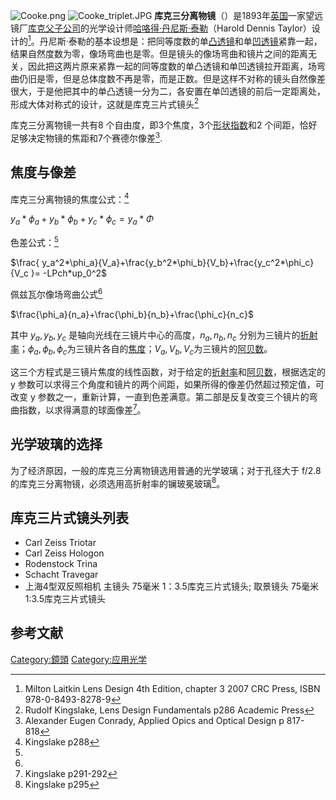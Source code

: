 [[File:Cooke.png|thumb]]
[[File:Cooke_triplet.JPG|thumb]]
'''库克三分离物镜'''（{{lang-en|Cooke triplet}}）是1893年[[英国|英国]]一家望远镜厂[[库克父子公司|库克父子公司]]的光学设计师[[哈咯得·丹尼斯·泰勒|哈咯得·丹尼斯·泰勒]]（Harold Dennis Taylor）设计的<ref>Milton Laitkin Lens Design  4th Edition, chapter 3  2007  CRC Press,  ISBN 978-0-8493-8278-9</ref>。丹尼斯·泰勒的基本设想是：把同等度数的单[[凸透镜|凸透镜]]和单[[凹透镜|凹透镜]]紧靠一起，结果自然度数为零，像场弯曲也是零。但是镜头的像场弯曲和镜片之间的距离无关，因此把这两片原来紧靠一起的同等度数的单凸透镜和单凹透镜拉开距离，场弯曲仍旧是零，但是总体度数不再是零，而是正数。但是这样不对称的镜头自然像差很大，于是他把其中的单凸透镜一分为二，各安置在单凹透镜的前后一定距离处，形成大体对称式的设计，这就是库克三片式镜头<ref>Rudolf Kingslake, Lens Design Fundamentals p286  Academic Press</ref>

库克三分离物镜一共有8 个自由度，即3个焦度，3个[[薄透镜#薄透镜的形状指数|形状指数]]和2 个间距，恰好足够决定物镜的焦距和7个赛德尔像差<ref>Alexander Eugen  Conrady,  Applied Opics and Optical Design p 817-818</ref>.
==焦度与像差==
库克三分离物镜的焦度公式：<ref name="#1">Kingslake p288</ref>

<math>y_a*\phi_a + y_b*\phi_b+y_c*\phi_c=y_a*\Phi</math>

色差公式：<ref name="#1"/>

<math>\frac{ y_a^2*\phi_a}{V_a}+\frac{y_b^2*\phi_b}{V_b}+\frac{y_c^2*\phi_c}{V_c }= -LPch*up_0^2</math>

佩兹瓦尔像场弯曲公式<ref name="#1"/>

<math>\frac{\phi_a}{n_a}+\frac{\phi_b}{n_b}+\frac{\phi_c}{n_c}</math>

其中 <math>y_a,y_b,y_c</math> 是轴向光线在三镜片中心的高度，<math>n_a,n_b,n_c</math> 分别为三镜片的[[折射率|折射率]]；<math>\phi_a,\phi_b,\phi_c</math>为三镜片各自的[[屈光度|焦度]]；<math>V_a,V_b,V_c</math>为三镜片的[[阿贝数|阿贝数]]。

这三个方程式是三镜片焦度的线性函数，对于给定的[[折射率|折射率]]和[[阿贝数|阿贝数]]，根据选定的 y 参数可以求得三个角度和镜片的两个间距，如果所得的像差仍然超过预定值，可改变 y 参数之一，重新计算，一直到色差满意。第二部是反复改变三个镜片的弯曲指数，以求得满意的球面像差<ref>Kingslake p291-292</ref>。

==光学玻璃的选择==

为了经济原因，一般的库克三分离物镜选用普通的光学玻璃；对于孔径大于 f/2.8 的库克三分离物镜，必须选用高折射率的镧玻冕玻璃<ref>Kingslake p295</ref>。

==库克三片式镜头列表==
*Carl Zeiss Triotar
*Carl Zeiss Hologon
*Rodenstock Trina
*Schacht Travegar
*上海4型双反照相机 主镜头 75毫米  1：3.5库克三片式镜头; 取景镜头 75毫米 1:3.5库克三片式镜头

==参考文献==
<references/>
{{应用光学}}
[[Category:鏡頭|Category:鏡頭]]
[[Category:应用光学|Category:应用光学]]